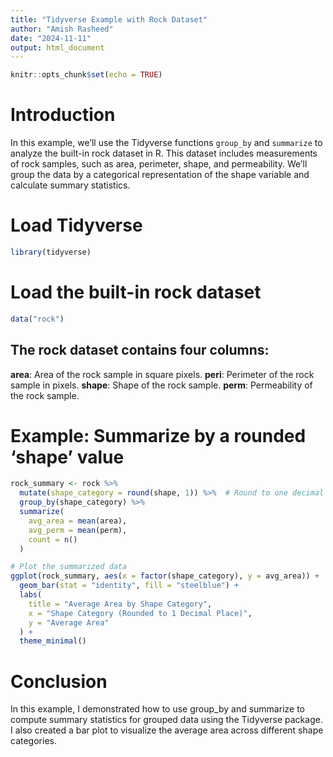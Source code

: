 ```yaml
---
title: "Tidyverse Example with Rock Dataset"
author: "Amish Rasheed"
date: "2024-11-11"
output: html_document
---
```


```r
knitr::opts_chunk$set(echo = TRUE)
```

# Introduction

In this example, we’ll use the Tidyverse functions `group_by` and `summarize` to analyze the built-in rock dataset in R. This dataset includes measurements of rock samples, such as area, perimeter, shape, and permeability. We'll group the data by a categorical representation of the shape variable and calculate summary statistics.

# Load Tidyverse

```r
library(tidyverse)
```

# Load the built-in rock dataset

```r
data("rock")
```

## The rock dataset contains four columns:

**area**: Area of the rock sample in square pixels.
**peri**: Perimeter of the rock sample in pixels. 
**shape**: Shape of the rock sample. 
**perm**: Permeability of the rock sample.

# Example: Summarize by a rounded 'shape' value

```r
rock_summary <- rock %>%
  mutate(shape_category = round(shape, 1)) %>%  # Round to one decimal place
  group_by(shape_category) %>%                 
  summarize(
    avg_area = mean(area),                   
    avg_perm = mean(perm),                   
    count = n()                              
  )

# Plot the summarized data
ggplot(rock_summary, aes(x = factor(shape_category), y = avg_area)) +
  geom_bar(stat = "identity", fill = "steelblue") +
  labs(
    title = "Average Area by Shape Category",
    x = "Shape Category (Rounded to 1 Decimal Place)",
    y = "Average Area"
  ) +
  theme_minimal()
```

# Conclusion
In this example, I demonstrated how to use group_by and summarize to compute summary statistics for grouped data using the Tidyverse package. I also created a bar plot to visualize the average area across different shape categories.
